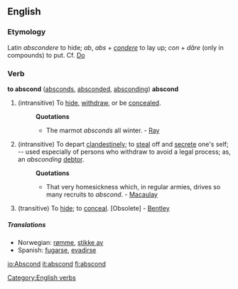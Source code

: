 ==English==
===Etymology===
Latin ''abscondere'' to hide; ''ab'', ''abs'' + ''[[condere]]'' to lay up; ''con'' + ''d&#259;re'' (only in compounds) to put. Cf. [[Do]]

===Verb===
'''to abscond''' ([[absconds]], [[absconded]], [[absconding]])
'''abscond'''
#(intransitive) To [[hide]], [[withdraw]], or be [[concealed]].
#:'''Quotations'''
#:*The marmot ''absconds'' all winter. - [[Ray]]
#(intransitive) To depart [[clandestinely]]; to [[steal]] off and [[secrete]] one's self; -- used especially of persons who withdraw to avoid a legal process; as, an ''absconding'' [[debtor]].
#:'''Quotations'''
#:*That very homesickness which, in regular armies, drives so many recruits to ''abscond''. - [[Macaulay]]
#(transitive) To [[hide]]; to [[conceal]]. [Obsolete] - [[Bentley]]

=====Translations=====
*Norwegian: [[rømme]], [[stikke av]]
*Spanish: [[fugarse]], [[evadirse]]

[[io:Abscond]]
[[it:abscond]]
[[fi:abscond]]
[[Category:English verbs]]